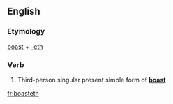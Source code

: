 ==English==

===Etymology===
[[boast]] + [[-eth]]

===Verb===
{{en-verb form}}

# {{context|archaic|lang=en}} Third-person singular present simple form of '''[[boast]]'''

[[fr:boasteth]]